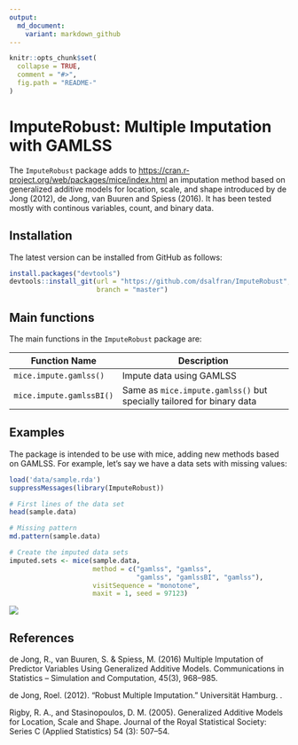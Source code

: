 ```yaml
---
output:
  md_document:
    variant: markdown_github
---
```


```r
knitr::opts_chunk$set(
  collapse = TRUE,
  comment = "#>",
  fig.path = "README-"
)
```

# ImputeRobust: Multiple Imputation with GAMLSS

The `ImputeRobust` package adds
to [https://cran.r-project.org/web/packages/mice/index.html](MICE) an
imputation method based on generalized additive models for location,
scale, and shape introduced by de Jong (2012), de Jong, van Buuren and
Spiess (2016). It has been tested mostly with continous variables,
count, and binary data.

## Installation

The latest version can be installed from GitHub as follows:

```r
install.packages("devtools")
devtools::install_git(url = "https://github.com/dsalfran/ImputeRobust", 
                      branch = "master")
```

## Main functions

The main functions in the `ImputeRobust` package are:

|Function Name            | Description                                                           |
|-------------------------|---------------------------------------------------------------------- |
|`mice.impute.gamlss()`   | Impute data using GAMLSS                                              |
|`mice.impute.gamlssBI()` | Same as `mice.impute.gamlss()` but specially tailored for binary data |

## Examples

The package is intended to be use with mice, adding new methods based
on GAMLSS. For example, let's say we have a data sets with missing values:

```r
load('data/sample.rda')
suppressMessages(library(ImputeRobust))
```

```r
# First lines of the data set
head(sample.data)
```

```r
# Missing pattern
md.pattern(sample.data)
```

```r
# Create the imputed data sets
imputed.sets <- mice(sample.data,
                     method = c("gamlss", "gamlss",
                                "gamlss", "gamlssBI", "gamlss"),
                     visitSequence = "monotone",
                     maxit = 1, seed = 97123)
```

![](sample.png)

## References

de Jong, R., van Buuren, S. & Spiess, M. (2016) Multiple Imputation of
Predictor Variables Using Generalized Additive Models. Communications
in Statistics -- Simulation and Computation, 45(3), 968--985.

de Jong, Roel. (2012). “Robust Multiple Imputation.” Universität
Hamburg. \url{http://ediss.sub.uni-hamburg.de/volltexte/2012/5971/}.

Rigby, R. A., and Stasinopoulos, D. M. (2005). Generalized Additive
Models for Location, Scale and Shape. Journal of the Royal Statistical
Society: Series C (Applied Statistics) 54 (3): 507–54.

